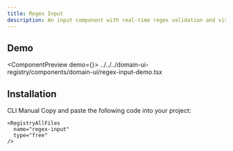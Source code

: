 ```yaml
---
title: Regex Input
description: An input component with real-time regex validation and visual feedback for pattern matching.
---
```



## Demo

<ComponentPreview demo={<RegexInputDemo />}>
  <include>
    ../../../domain-ui-registry/components/domain-ui/regex-input-demo.tsx
  </include>
</ComponentPreview>

## Installation

<Tabs defaultValue="cli">
  <TabsList>
    <TabsTrigger value="cli">CLI</TabsTrigger>
    <TabsTrigger value="manual">Manual</TabsTrigger>
  </TabsList>
  
  <TabsContent value="cli">
    <RegistryCliCommands
      name="regex-input"
      type="free"
    />
  </TabsContent>
  
  <TabsContent value="manual">
    Copy and paste the following code into your project:
    
    <RegistryAllFiles
      name="regex-input"
      type="free"
    />
  </TabsContent>
</Tabs>
